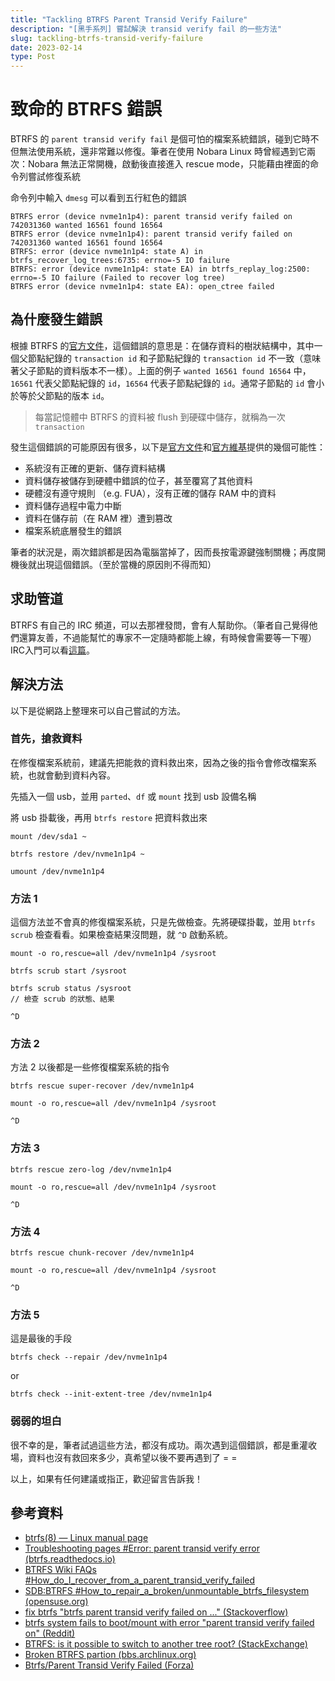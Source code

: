 ```yaml
---
title: "Tackling BTRFS Parent Transid Verify Failure"
description: "[黑手系列] 嘗試解決 transid verify fail 的一些方法"
slug: tackling-btrfs-transid-verify-failure
date: 2023-02-14
type: Post
---
```

# 致命的 BTRFS 錯誤

BTRFS 的 `parent transid verify fail` 是個可怕的檔案系統錯誤，碰到它時不但無法使用系統，還非常難以修復。筆者在使用 Nobara Linux 時曾經遇到它兩次：Nobara 無法正常開機，啟動後直接進入 rescue mode，只能藉由裡面的命令列嘗試修復系統

命令列中輸入 `dmesg` 可以看到五行紅色的錯誤

```
BTRFS error (device nvme1n1p4): parent transid verify failed on 742031360 wanted 16561 found 16564
BTRFS error (device nvme1n1p4): parent transid verify failed on 742031360 wanted 16561 found 16564
BTRFS: error (device nvme1n1p4: state A) in btrfs_recover_log_trees:6735: errno=-5 IO failure
BTRFS: error (device nvme1n1p4: state EA) in btrfs_replay_log:2500: errno=-5 IO failure (Failed to recover log tree)
BTRFS error (device nvme1n1p4: state EA): open_ctree failed
```

## 為什麼發生錯誤

根據 BTRFS 的[官方文件](https://btrfs.readthedocs.io/en/latest/trouble-index.html#error-parent-transid-verify-error)，這個錯誤的意思是：在儲存資料的樹狀結構中，其中一個父節點紀錄的 `transaction id` 和子節點紀錄的 `transaction id` 不一致（意味著父子節點的資料版本不一樣）。上面的例子 `wanted 16561 found 16564` 中，`16561` 代表父節點紀錄的 `id`，`16564` 代表子節點紀錄的 `id`。通常子節點的 `id` 會小於等於父節點的版本 `id`。

> 每當記憶體中 BTRFS 的資料被 flush 到硬碟中儲存，就稱為一次 `transaction`

發生這個錯誤的可能原因有很多，以下是[官方文件](https://btrfs.readthedocs.io/en/latest/trouble-index.html#error-parent-transid-verify-error)和[官方維基](https://btrfs.wiki.kernel.org/index.php/FAQ#How_do_I_recover_from_a_.22parent_transid_verify_failed.22_error.3F)提供的幾個可能性：

* 系統沒有正確的更新、儲存資料結構
* 資料儲存被儲存到硬體中錯誤的位子，甚至覆寫了其他資料
* 硬體沒有遵守規則 （e.g. FUA），沒有正確的儲存 RAM 中的資料
* 資料儲存過程中電力中斷
* 資料在儲存前（在 RAM 裡）遭到篡改
* 檔案系統底層發生的錯誤

筆者的狀況是，兩次錯誤都是因為電腦當掉了，因而長按電源鍵強制關機；再度開機後就出現這個錯誤。（至於當機的原因則不得而知）

## 求助管道

BTRFS 有自己的 IRC 頻道，可以去那裡發問，會有人幫助你。（筆者自己覺得他們還算友善，不過能幫忙的專家不一定隨時都能上線，有時候會需要等一下喔）IRC入門可以看[這篇](https://fedoramagazine.org/beginners-guide-irc/)。

## 解決方法

以下是從網路上整理來可以自己嘗試的方法。

### 首先，搶救資料

在修復檔案系統前，建議先把能救的資料救出來，因為之後的指令會修改檔案系統，也就會動到資料內容。

先插入一個 usb，並用 `parted`、`df` 或 `mount` 找到 usb 設備名稱

將 usb 掛載後，再用 `btrfs restore` 把資料救出來

```
mount /dev/sda1 ~
```
```
btrfs restore /dev/nvme1n1p4 ~
```
```
umount /dev/nvme1n1p4
```

### 方法 1

這個方法並不會真的修復檔案系統，只是先做檢查。先將硬碟掛載，並用 `btrfs scrub` 檢查看看。如果檢查結果沒問題，就 `^D` 啟動系統。

```
mount -o ro,rescue=all /dev/nvme1n1p4 /sysroot
```
```
btrfs scrub start /sysroot
```
```
btrfs scrub status /sysroot
// 檢查 scrub 的狀態、結果
```
```
^D
```

### 方法 2

方法 2 以後都是一些修復檔案系統的指令

```
btrfs rescue super-recover /dev/nvme1n1p4
```
```
mount -o ro,rescue=all /dev/nvme1n1p4 /sysroot
```
```
^D
```

### 方法 3

```
btrfs rescue zero-log /dev/nvme1n1p4
```
```
mount -o ro,rescue=all /dev/nvme1n1p4 /sysroot
```
```
^D
```

### 方法 4

```
btrfs rescue chunk-recover /dev/nvme1n1p4
```
```
mount -o ro,rescue=all /dev/nvme1n1p4 /sysroot
```
```
^D
```

### 方法 5

這是最後的手段

```
btrfs check --repair /dev/nvme1n1p4
```
or
```
btrfs check --init-extent-tree /dev/nvme1n1p4
```

### 弱弱的坦白

很不幸的是，筆者試過這些方法，都沒有成功。兩次遇到這個錯誤，都是重灌收場，資料也沒有救回來多少，真希望以後不要再遇到了 = =

以上，如果有任何建議或指正，歡迎留言告訴我！

## 參考資料

* [btrfs(8) — Linux manual page](https://man7.org/linux/man-pages/man8/btrfs.8.html)
* [Troubleshooting pages #Error: parent transid verify error (btrfs.readthedocs.io)](https://btrfs.readthedocs.io/en/latest/trouble-index.html#error-parent-transid-verify-error)
* [BTRFS Wiki FAQs #How_do_I_recover_from_a_parent_transid_verify_failed](https://btrfs.wiki.kernel.org/index.php/FAQ#How_do_I_recover_from_a_.22parent_transid_verify_failed.22_error.3F)
* [SDB:BTRFS #How_to_repair_a_broken/unmountable_btrfs_filesystem (opensuse.org)](https://en.opensuse.org/SDB:BTRFS#How_to_repair_a_broken/unmountable_btrfs_filesystem)
* [fix btrfs "btrfs parent transid verify failed on ..." (Stackoverflow)](https://stackoverflow.com/questions/46472439/fix-btrfs-btrfs-parent-transid-verify-failed-on)
* [btrfs system fails to boot/mount with error "parent transid verify failed on" (Reddit)](https://www.reddit.com/r/btrfs/comments/kwa9dj/btrfs_system_fails_to_bootmount_with_error_parent/)
* [BTRFS: is it possible to switch to another tree root? (StackExchange)](https://superuser.com/questions/1131909/btrfs-is-it-possible-to-switch-to-another-tree-root)
* [Broken BTRFS partion (bbs.archlinux.org)](https://bbs.archlinux.org/viewtopic.php?id=235089)
* [Btrfs/Parent Transid Verify Failed (Forza)](https://wiki.tnonline.net/w/Btrfs/Parent_Transid_Verify_Failed)